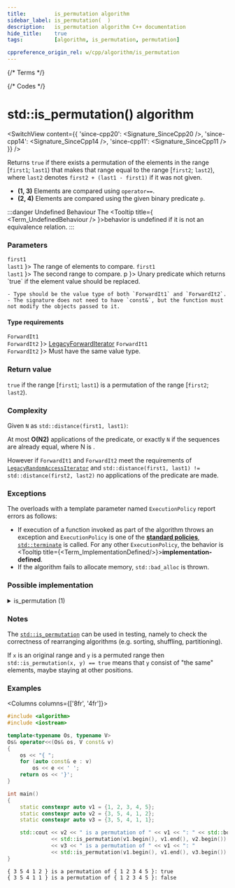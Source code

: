 ```yaml
---
title:         is_permutation algorithm
sidebar_label: is_permutation(  )
description:   is_permutation algorithm C++ documentation
hide_title:    true
tags:          [algorithm, is_permutation, permutation]

cppreference_origin_rel: w/cpp/algorithm/is_permutation
---
```



{/* Terms */}


{/* Codes */}


# std::is_permutation() algorithm

<SwitchView content={{
  'since-cpp20': <Signature_SinceCpp20 />,
  'since-cpp14': <Signature_SinceCpp14 />,
  'since-cpp11': <Signature_SinceCpp11 />
}} />

Returns `true` if there exists a permutation of the elements in the range [`first1`; `last1`)
that makes that range equal to the range [`first2`; `last2`), where `last2` denotes `first2 + (last1 - first1)` if it was not given.

- **(1, 3)** Elements are compared using `operator==`.
- **(2, 4)** Elements are compared using the given binary predicate `p`.

:::danger Undefined Behaviour
The <Tooltip title={ <Term_UndefinedBehaviour /> }>behavior is undefined</Tooltip> if it is not an equivalence relation.
:::

### Parameters

<SymbolTable>
  <Symbol none noLink name={ <> <code>first1</code> <br/> <code>last1</code> </> }>
    The range of elements to compare.
  </Symbol>
  <Symbol none noLink name={ <> <code>first1</code> <br/> <code>last1</code> </> }>
    The second range to compare.
  </Symbol>
  <Symbol none noLink name={ <code>p</code> }>
    Unary predicate which returns `true` if the element value should be replaced.

    - Type should be the value type of both `ForwardIt1` and `ForwardIt2`.
    - The signature does not need to have `const&`, but the function must not modify the objects passed to it.
  </Symbol>
</SymbolTable>

#### Type requirements

<SymbolTable>
  <Symbol none noLink name={ <> <code>ForwardIt1</code> <br/> <code>ForwardIt2</code> </> }>
    <a href="/docs/named_req/LegacyForwardIterator">LegacyForwardIterator</a>
  </Symbol>
  <Symbol none noLink name={ <> <code>ForwardIt1</code> <br/> <code>ForwardIt2</code> </> }>
    Must have the same value type.
  </Symbol>
</SymbolTable>

### Return value

`true` if the range [`first1`; `last1`) is a permutation of the range [`first2`; `last2`).

### Complexity

Given `N` as `std::distance(first1, last1)`:

At most **O(N2)** applications of the predicate, or exactly `N` if the sequences are already equal, where N is .

However if `ForwardIt1` and `ForwardIt2` meet the requirements of [`LegacyRandomAccessIterator`](/docs/named_req/LegacyRandomAccessIterator)
and `std::distance(first1, last1) != std::distance(first2, last2)` no applications of the predicate are made.

### Exceptions

The overloads with a template parameter named `ExecutionPolicy` report errors as follows:
- If execution of a function invoked as part of the algorithm throws an exception and `ExecutionPolicy` is one of the [**standard policies**](#), [`std::terminate`](#) is called.
	For any other `ExecutionPolicy`, the behavior is <Tooltip title={<Term_ImplementationDefined/>}>**implementation-defined**</Tooltip>.
- If the algorithm fails to allocate memory, `std::bad_alloc` is thrown.

### Possible implementation

<details>
<summary>is_permutation (1)</summary>

```cpp
template<class ForwardIt1, class ForwardIt2>
bool is_permutation(ForwardIt1 first, ForwardIt1 last,
                    ForwardIt2 d_first)
{
    // skip common prefix
    std::tie(first, d_first) = std::mismatch(first, last, d_first);
    // iterate over the rest, counting how many times each element
    // from [first, last) appears in [d_first, d_last)
    if (first != last)
    {
        ForwardIt2 d_last = std::next(d_first, std::distance(first, last));
        for (ForwardIt1 i = first; i != last; ++i)
        {
            if (i != std::find(first, i, *i))
                continue; // this *i has been checked

            auto m = std::count(d_first, d_last, *i);
            if (m == 0 || std::count(i, last, *i) != m)
                return false;
        }
    }
    return true;
}
```

</details>

### Notes

The [`std::is_permutation`](#) can be used in testing, namely to check the correctness of rearranging algorithms (e.g. sorting, shuffling, partitioning).

If `x` is an original range and `y` is a permuted range then `std::is_permutation(x, y) == true` means that `y` consist of "the same" elements, maybe staying at other positions.

### Examples

<Columns columns={['8fr', '4fr']}>
<div>

```cpp title='Main.cpp' showLineNumbers
#include <algorithm>
#include <iostream>

template<typename Os, typename V>
Os& operator<<(Os& os, V const& v)
{
    os << "{ ";
    for (auto const& e : v)
        os << e << ' ';
    return os << '}';
}

int main()
{
    static constexpr auto v1 = {1, 2, 3, 4, 5};
    static constexpr auto v2 = {3, 5, 4, 1, 2};
    static constexpr auto v3 = {3, 5, 4, 1, 1};

    std::cout << v2 << " is a permutation of " << v1 << ": " << std::boolalpha
              << std::is_permutation(v1.begin(), v1.end(), v2.begin()) << '\n'
              << v3 << " is a permutation of " << v1 << ": "
              << std::is_permutation(v1.begin(), v1.end(), v3.begin()) << '\n';
}
```

</div>
<div>

```plaintext title="Output"
{ 3 5 4 1 2 } is a permutation of { 1 2 3 4 5 }: true
{ 3 5 4 1 1 } is a permutation of { 1 2 3 4 5 }: false
```

</div>
</Columns>
